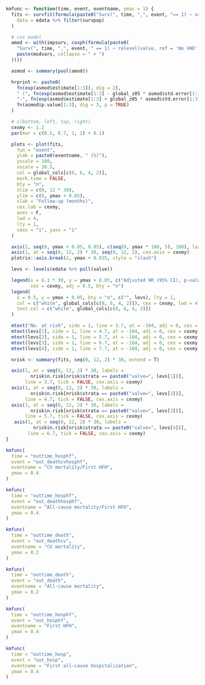 ```r

kmfunc <- function(time, event, eventname, ymax = 1) {
  fits <- survfit(formula(paste0("Surv(", time, ",", event, "== 1) ~ valve")),
    data = edata %>% filter(survpop)
  )

  # cox model
  amod <- with(impsurv, coxph(formula(paste0(
    "Surv(", time, ",", event, " == 1) ~ relevel(valve, ref = 'No VHD') + ",
    paste(modvars, collapse = " + ")
  ))))

  asmod <- summary(pool(amod))

  hrprint <- paste0(
    fn(exp(asmod$estimate[1:3]), dig = 2),
    " (", fn(exp(asmod$estimate[1:3] - global_z05 * asmod$std.error[1:3]), dig = 2),
    "-", fn(exp(asmod$estimate[1:3] + global_z05 * asmod$std.error[1:3]), dig = 2), "), ",
    fn(asmod$p.value[1:3], dig = 3, p = TRUE)
  )

  # c(bottom, left, top, right)
  cexmy <- 1.2
  par(mar = c(8.5, 8.7, 1, 1) + 0.1)

  plots <- plot(fits,
    fun = "event",
    ylab = paste0(eventname, " (%)"),
    yscale = 100,
    xscale = 30.5,
    col = global_cols[c(8, 6, 4, 2)],
    mark.time = FALSE,
    bty = "n",
    xlim = c(0, 12 * 30),
    ylim = c(0, ymax + 0.05),
    xlab = "Follow-up (months)",
    cex.lab = cexmy,
    axes = F,
    lwd = 4,
    lty = 1,
    xaxs = "i", yaxs = "i"
  )

  axis(2, seq(0, ymax + 0.05, 0.05), c(seq(0, ymax * 100, 5), 100), las = 2, cex.axis = cexmy)
  axis(1, at = seq(0, 12, 2) * 30, seq(0, 12, 2), cex.axis = cexmy)
  plotrix::axis.break(2, ymax + 0.025, style = "slash")

  levs <- levels(edata %>% pull(valve))

  legend(x = 6.1 * 30, y = ymax + 0.05, c("Adjusted HR (95% CI), p-value", "ref", hrprint), 
         cex = cexmy, adj = 0.5, bty = "n")
  legend(
    x = 0.5, y = ymax + 0.05, bty = "n", c("", levs), lty = 1,
    col = c("white", global_cols[c(8, 6, 4, 2)]), cex = cexmy, lwd = 4,
    text.col = c("white", global_cols[c(8, 6, 4, 2)])
  )

  mtext("No. at risk", side = 1, line = 3.7, at = -104, adj = 0, cex = cexmy, font = 2)
  mtext(levs[1], side = 1, line = 4.7, at = -104, adj = 0, cex = cexmy, col = global_cols[8])
  mtext(levs[2], side = 1, line = 5.7, at = -104, adj = 0, cex = cexmy, col = global_cols[6])
  mtext(levs[3], side = 1, line = 6.7, at = -104, adj = 0, cex = cexmy, col = global_cols[4])
  mtext(levs[4], side = 1, line = 7.7, at = -104, adj = 0, cex = cexmy, col = global_cols[2])

  nrisk <- summary(fits, seq(0, 12, 2) * 30, extend = T)

  axis(1, at = seq(0, 12, 2) * 30, labels = 
         nrisk$n.risk[nrisk$strata == paste0("valve=", levs[1])], 
       line = 3.7, tick = FALSE, cex.axis = cexmy)
  axis(1, at = seq(0, 12, 2) * 30, labels = 
         nrisk$n.risk[nrisk$strata == paste0("valve=", levs[2])], 
       line = 4.7, tick = FALSE, cex.axis = cexmy)
  axis(1, at = seq(0, 12, 2) * 30, labels = 
         nrisk$n.risk[nrisk$strata == paste0("valve=", levs[3])], 
       line = 5.7, tick = FALSE, cex.axis = cexmy)
   axis(1, at = seq(0, 12, 2) * 30, labels = 
          nrisk$n.risk[nrisk$strata == paste0("valve=", levs[4])], 
        line = 6.7, tick = FALSE, cex.axis = cexmy)
}
```

```r
kmfunc(
  time = "outtime_hosphf",
  event = "out_deathcvhosphf",
  eventname = "CV mortality/First HFH",
  ymax = 0.4
)
```

```r
kmfunc(
  time = "outtime_hosphf",
  event = "out_deathhosphf",
  eventname = "All-cause mortality/First HFH",
  ymax = 0.4
)
```

```r
kmfunc(
  time = "outtime_death",
  event = "out_deathcv",
  eventname = "CV mortality",
  ymax = 0.2
)
```

```r
kmfunc(
  time = "outtime_death",
  event = "out_death",
  eventname = "All-cause mortality",
  ymax = 0.2
)
```

```r
kmfunc(
  time = "outtime_hosphf",
  event = "out_hosphf",
  eventname = "First HFH",
  ymax = 0.4
)
```

```r
kmfunc(
  time = "outtime_hosp",
  event = "out_hosp",
  eventname = "First all-cause hospitalization",
  ymax = 0.4
)
```
